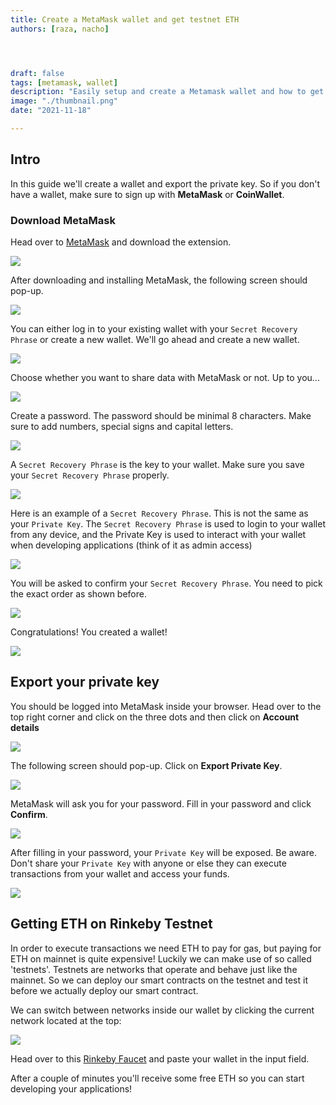 ```yaml
---
title: Create a MetaMask wallet and get testnet ETH
authors: [raza, nacho]




draft: false
tags: [metamask, wallet]
description: "Easily setup and create a Metamask wallet and how to get Testnet ETH on Rinkeby"
image: "./thumbnail.png"
date: "2021-11-18"

---
```


## Intro

In this guide we'll create a wallet and export the private key. So if you don't have a wallet, make sure to sign up with **MetaMask** or **CoinWallet**.

### Download MetaMask

Head over to [MetaMask](https://metamask.io/download.html) and download the extension.

![](./Untitled.png)

After downloading and installing MetaMask, the following screen should pop-up.

![](./Untitled%201.png)

You can either log in to your existing wallet with your `Secret Recovery Phrase` or create a new wallet. We'll go ahead and create a new wallet.

![](./Untitled%202.png)

Choose whether you want to share data with MetaMask or not. Up to you...

![](./Untitled%203.png)

Create a password. The password should be minimal 8 characters. Make sure to add numbers, special signs and capital letters.

![](./Untitled%204.png)

A `Secret Recovery Phrase` is the key to your wallet. Make sure you save your `Secret Recovery Phrase` properly.

![](./Untitled%205.png)

Here is an example of a `Secret Recovery Phrase`. This is not the same as your `Private Key`. The `Secret Recovery Phrase` is used to login to your wallet from any device, and the Private Key is used to interact with your wallet when developing applications (think of it as admin access)

![](./Untitled%206.png)

You will be asked to confirm your `Secret Recovery Phrase`. You need to pick the exact order as shown before.

![](./Untitled%207.png)

Congratulations! You created a wallet!

![](./Untitled%208.png)

## Export your private key

You should be logged into MetaMask inside your browser. Head over to the top right corner and click on the three dots and then click on **Account details**

![](./Untitled%209.png)

The following screen should pop-up. Click on **Export Private Key**.

![](./Untitled%2010.png)

MetaMask will ask you for your password. Fill in your password and click **Confirm**.

![](./Untitled%2011.png)

After filling in your password, your `Private Key` will be exposed. Be aware. Don't share your `Private Key` with anyone or else they can execute transactions from your wallet and access your funds.

![](./Untitled%2012.png)

## Getting ETH on Rinkeby Testnet

In order to execute transactions we need ETH to pay for gas, but paying for ETH on mainnet is quite expensive! Luckily we can make use of so called 'testnets'. Testnets are networks that operate and behave just like the mainnet. So we can deploy our smart contracts on the testnet and test it before we actually deploy our smart contract.

We can switch between networks inside our wallet by clicking the current network located at the top:

![](./Untitled%2013.png)

Head over to this [Rinkeby Faucet](https://faucets.chain.link/rinkeby) and paste your wallet in the input field.

After a couple of minutes you'll receive some free ETH so you can start developing your applications!
